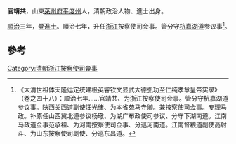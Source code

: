 '''官靖共'''，山東[[萊州府|萊州府]][[平度州|平度州]]人，清朝政治人物、進士出身。

[[顺治|順治]]三年，登[[進士|進士]]。順治七年，升任[[浙江省_(清)|浙江]]按察使司佥事。管分守[[杭嘉湖道|杭嘉湖道]]参议事<ref>《大清世祖体天隆运定统建极英睿钦文显武大德弘功至仁纯孝章皇帝实录》（卷之四十八）：顺治七年……官靖共、为浙江按察使司佥事。管分守杭嘉湖道参议事。陕西关西道副使汪光绪、为本省苑马寺卿。兼按察使司佥事。专理马政。补原任山西冀北道参议杨璥、为湖广布政使司参议、分守下湖南道。江南马政道佥事范承祖、为河南按察使司佥事、分巡河南道。江南督粮道副使高射斗、为山东按察使司副使、分巡东昌道。</ref>。　

==參考==
{{reflist}}
{{清朝人物小作品}}
{{順治三年丙戌科殿試金榜}}
[[Category:清朝浙江按察使司僉事|Category:清朝浙江按察使司僉事]]